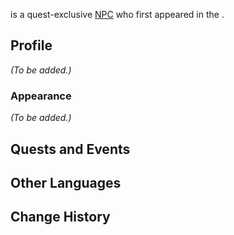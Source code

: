 {{Meta
|missing_NPC_profile  = yes
}}
{{Character Infobox
|type             = Quest NPC
|image            = NPC Ms. Qiu.png
|region           = Liyue
|location         = Fontaine
}}
{{Lang|'''Ms. Qiu'''|zh=邱老板|zh_rm=Qiū-lǎobǎn}} is a quest-exclusive [[NPC]] who first appeared in the {{Quest|In Expert Company? (I)}}.

==Profile==
''(To be added.)''

===Appearance===
''(To be added.)''

==Quests and Events==
{{Quests and Events}}

==Other Languages==
{{Other Languages|default_hidden=1
|en      = Ms. Qiu
|zhs     = 邱老板
|zhs_rm  = Qiū-lǎobǎn
|zht     = 邱老闆
|zht_rm  = Qiū-lǎobǎn
|ja      = 邱社長
|ja_rm   = Kyuu-shachou{{Assumed}}
|ko      = 구 사장
|es      = Directora Chiu
|fr      = Madame Qiu
|ru      = Госпожа Цю
|th      = คุณ Qiu
|th_rm   = Khun Qiu
|vi      = Cô Chủ Qiu
|de      = Frau Qiu
|id      = Nona Qiu
|pt      = Srta. Qiu
|tr      = Bayan Qiu
|it      = Signora Qiu
}}

==Change History==
{{Change History|4.0}}